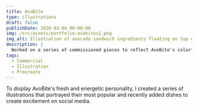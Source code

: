 ```yaml
---
title: AvoBite
type: illustrations
draft: false
publishDate: 2020-03-04 00:00:00
img: /src/assets/portfolio-avobites1.png
img_alt: Illustration of avocado sandwich ingredients floating on top of each other.
description: |
  Worked on a series of commissioned pieces to reflect AvoBite's colorful dishes and variety of ingredients.
tags:
  - Commercial
  - Illustration
  - Procreate
---
```



To display AvoBite's fresh and energetic personality, I created a series of illustrations that portrayed their most popular and recently added dishes to create excitement on social media.

<ArtGallery images="avobite" featuredImg={frontmatter.img} />
